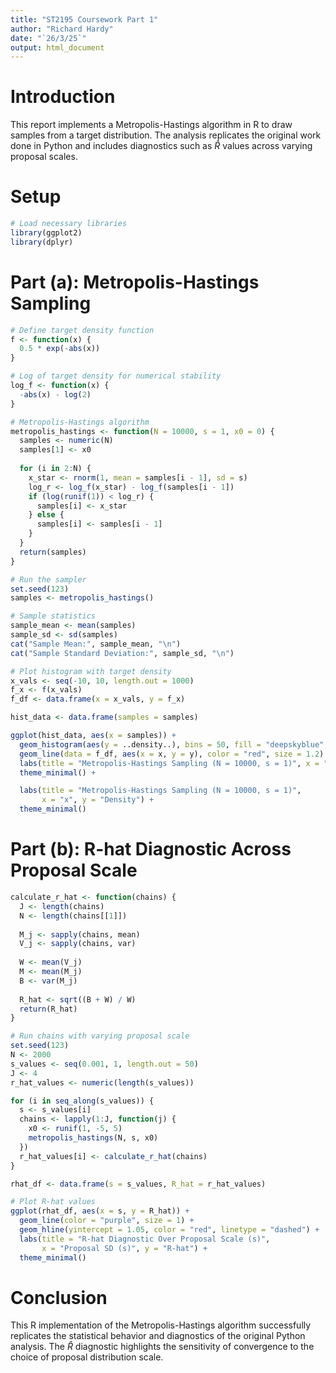 ---
title: "ST2195 Coursework Part 1"
author: "Richard Hardy"
date: "`26/3/25`"
output: html_document
---

# Introduction

This report implements a Metropolis-Hastings algorithm in R to draw samples from a target distribution.
The analysis replicates the original work done in Python and includes diagnostics such as $\hat{R}$ values across varying proposal scales.

# Setup

```{r}
# Load necessary libraries
library(ggplot2)
library(dplyr)
```

# Part (a): Metropolis-Hastings Sampling

```{r}
# Define target density function
f <- function(x) {
  0.5 * exp(-abs(x))
}

# Log of target density for numerical stability
log_f <- function(x) {
  -abs(x) - log(2)
}

# Metropolis-Hastings algorithm
metropolis_hastings <- function(N = 10000, s = 1, x0 = 0) {
  samples <- numeric(N)
  samples[1] <- x0
  
  for (i in 2:N) {
    x_star <- rnorm(1, mean = samples[i - 1], sd = s)
    log_r <- log_f(x_star) - log_f(samples[i - 1])
    if (log(runif(1)) < log_r) {
      samples[i] <- x_star
    } else {
      samples[i] <- samples[i - 1]
    }
  }
  return(samples)
}

# Run the sampler
set.seed(123)
samples <- metropolis_hastings()

# Sample statistics
sample_mean <- mean(samples)
sample_sd <- sd(samples)
cat("Sample Mean:", sample_mean, "\n")
cat("Sample Standard Deviation:", sample_sd, "\n")
```

```{r, fig.width=8, fig.height=5}
# Plot histogram with target density
x_vals <- seq(-10, 10, length.out = 1000)
f_x <- f(x_vals)
f_df <- data.frame(x = x_vals, y = f_x)

hist_data <- data.frame(samples = samples)

ggplot(hist_data, aes(x = samples)) +
  geom_histogram(aes(y = ..density..), bins = 50, fill = "deepskyblue", color = "black") +
  geom_line(data = f_df, aes(x = x, y = y), color = "red", size = 1.2) +
  labs(title = "Metropolis-Hastings Sampling (N = 10000, s = 1)", x = "x", y = "Density") +
  theme_minimal() +

  labs(title = "Metropolis-Hastings Sampling (N = 10000, s = 1)",
       x = "x", y = "Density") +
  theme_minimal()
```

# Part (b): R-hat Diagnostic Across Proposal Scale

```{r}
calculate_r_hat <- function(chains) {
  J <- length(chains)
  N <- length(chains[[1]])
  
  M_j <- sapply(chains, mean)
  V_j <- sapply(chains, var)
  
  W <- mean(V_j)
  M <- mean(M_j)
  B <- var(M_j)
  
  R_hat <- sqrt((B + W) / W)
  return(R_hat)
}

# Run chains with varying proposal scale
set.seed(123)
N <- 2000
s_values <- seq(0.001, 1, length.out = 50)
J <- 4
r_hat_values <- numeric(length(s_values))

for (i in seq_along(s_values)) {
  s <- s_values[i]
  chains <- lapply(1:J, function(j) {
    x0 <- runif(1, -5, 5)
    metropolis_hastings(N, s, x0)
  })
  r_hat_values[i] <- calculate_r_hat(chains)
}

rhat_df <- data.frame(s = s_values, R_hat = r_hat_values)
```

```{r, fig.width=8, fig.height=5}
# Plot R-hat values
ggplot(rhat_df, aes(x = s, y = R_hat)) +
  geom_line(color = "purple", size = 1) +
  geom_hline(yintercept = 1.05, color = "red", linetype = "dashed") +
  labs(title = "R-hat Diagnostic Over Proposal Scale (s)",
       x = "Proposal SD (s)", y = "R-hat") +
  theme_minimal()
```

# Conclusion

This R implementation of the Metropolis-Hastings algorithm successfully replicates the statistical behavior and diagnostics of the original Python analysis. The $\hat{R}$ diagnostic highlights the sensitivity of convergence to the choice of proposal distribution scale.
